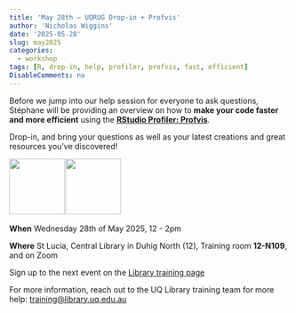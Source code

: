 ```yaml
---
title: 'May 28th – UQRUG Drop-in + Profvis'
author: 'Nicholas Wiggins'
date: '2025-05-28'
slug: may2025
categories:
  - workshop
tags: [R, drop-in, help, profiler, profvis, fast, efficient]
DisableComments: no
---
```


Before we jump into our help session for everyone to ask questions, Stéphane will be providing an overview on how to **make your code faster and more efficient** using the [**RStudio Profiler: Profvis**](https://profvis.r-lib.org/).


Drop-in, and bring your questions as well as your latest creations and great resources you've discovered!


<p float="left">

<img src="https://uqrug.netlify.app/uqrug.png" height="100" style="margin-right:-0.2em;"/> <img src="profvis.png" height="100" style="margin-right:-0.2em;"/>

</p>

**When** Wednesday 28th of May 2025, 12 - 2pm

**Where** St Lucia, Central Library in Duhig North (12), Training room **12-N109**, and on Zoom

Sign up to the next event on the [Library training page](https://studenthub.uq.edu.au/students/events/detail/5669021)

For more information, reach out to the UQ Library training team for more help: <a href="javascript:void(0);" onclick="copyEvent('copy')" id="copy" title="Click to copy email address">training\@library.uq.edu.au</a>
